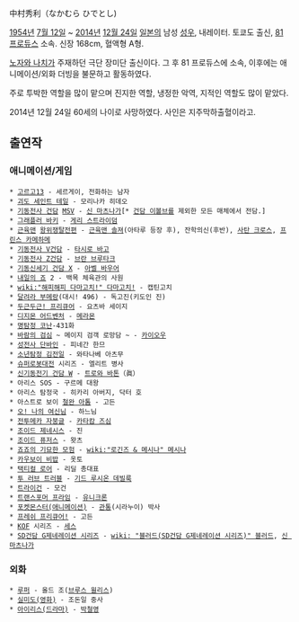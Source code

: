中村秀利（なかむら ひでとし)

[[1954년]] [[7월 12일]] ~ [[2014년]] [[12월 24일]] 
[[일본]]의 남성 [[성우]], 내레이터. 토쿄도 출신, [[81 프로듀스]] 소속. 신장 168cm, 혈액형 A형.

[[노자와 나치]]가 주재하던 극단 장미단 출신이다. 그 후 81 프로듀스에 소속, 이후에는 애니메이션/외화 더빙을 불문하고 활동하였다.

주로 투박한 역할을 많이 맡으며 진지한 역할, 냉정한 악역, 지적인 역할도 많이 맡았다.

2014년 12월 24일 60세의 나이로 사망하였다. 사인은 지주막하출혈이라고.

== 출연작 ==
=== 애니메이션/게임 ===
 * [[고르고13]] - 세르게이, 전화하는 남자
 * [[괴도 세인트 테일]] - 모리나카 히데오
 * [[기동전사 건담]] [[MSV]] - [[신 마츠나가]][* [[건담 이볼브]]를 제외한 모든 매체에서 전담.]
 * [[그래플러 바키]] - [[게리 스트라이덤]]
 * [[근육맨]] [[왕위쟁탈전]]편 - [[근육맨 솔져]](아타루 등장 후), 잔학의신(후반), [[사탄 크로스]], [[프린스 카메하메]]
 * [[기동전사 V건담]] - [[타시로 바고]]
 * [[기동전사 Z건담]] - [[브란 브루타크]]
 * [[기동신세기 건담 X]] - [[아벨 바우어]]
 * [[내일의 죠]] 2 - 백목 체육관의 사원
 * [[wiki:"해피해피 다마고치!" 다마고치!]] - 캡틴고치
 * [[달려라 부메랑]](대시! 496) - 독고진(키도인 진)
 * [[두근두근! 프리큐어]] - 요츠바 세이지
 * [[디지몬 어드벤처]] - [[메라몬]]
 * [[명탐정 코난]]-431화
 * [[바람의 검심]] ~ 메이지 검객 로망담 ~ - [[카이오우]]
 * [[성전사 단바인]] - 피네간 한므
 * [[소년탐정 김전일]] - 와타나베 아츠무
 * [[슈퍼로봇대전]] 시리즈 - 엘리트 병사
 * [[신기동전기 건담 W]] - [[트로와 바톤]]（眞）
 * 아리스 SOS - 구르메 대왕
 * 아리스 탐정국 - 히카리 아버지, 닥터 호
 * 아스트로 보이 [[철완 아톰]] - 고든
 * [[오! 나의 여신님]] - 하느님
 * [[전투메카 자붕글]] - [[카타캄 즈심]]
 * [[조이드 제네시스]] - 진
 * [[조이드 퓨저스]] - 왓츠
 * [[죠죠의 기묘한 모험]] - [[wiki:"로긴즈 & 메시나" 메시나]]
 * [[카우보이 비밥]] - 옷토
 * [[택티컬 로어]] - 리딜 총대표
 * [[투 러브 트러블]] - [[기드 루시온 데빌룩]]
 * [[트라이건]] - 모건
 * [[트랜스포머 프라임]] - [[유니크론]]
 * [[포켓몬스터(애니메이션)]] - [[관통]](시라누이) 박사
 * [[프레쉬 프리큐어!]] - 고든
 * [[KOF]] 시리즈 - [[세스(KOF)|세스]]
 * [[SD건담 G제네레이션 시리즈]] - [[wiki: "블러드(SD건담 G제네레이션 시리즈)" 블러드]], [[신 마츠나가]]

=== 외화 ===
 * [[루퍼]] - 올드 조([[브루스 윌리스]])
 * [[실미도(영화)]] - 조돈일 중사
 * [[아이리스(드라마)]] - [[박철영]]
